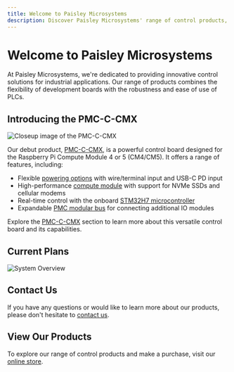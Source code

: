 ```yaml
---
title: Welcome to Paisley Microsystems
description: Discover Paisley Microsystems' range of control products, starting with the PMC-C-CMX, a powerful control board for the Raspberry Pi Compute Module 4 or 5 (CM4/CM5). Learn about our upcoming products and explore the features of the PMC-C-CMX.
---
```


# Welcome to Paisley Microsystems

At Paisley Microsystems, we're dedicated to providing innovative control solutions for industrial applications. Our range of products combines the flexibility of development boards with the robustness and ease of use of PLCs.

## Introducing the PMC-C-CMX
![Closeup image of the PMC-C-CMX](/images/pmc/closeup.jpg)

Our debut product, [PMC-C-CMX](/PMC/overview), is a powerful control board designed for the Raspberry Pi Compute Module 4 or 5 (CM4/CM5). It offers a range of features, including:

- Flexible [powering options](/PMC/powering) with wire/terminal input and USB-C PD input
- High-performance [compute module](/PMC/compute-module) with support for NVMe SSDs and cellular modems
- Real-time control with the onboard [STM32H7 microcontroller](/PMC/stm32h7)
- Expandable [PMC modular bus](/PMC/modular-bus) for connecting additional IO modules

Explore the [PMC-C-CMX](/PMC/overview) section to learn more about this versatile control board and its capabilities.

## Current Plans
![System Overview](/images/pmc/system-overview.svg)

## Contact Us

If you have any questions or would like to learn more about our products, please don't hesitate to [contact us](mailto:contact@paisleymicro.com).

## View Our Products

To explore our range of control products and make a purchase, visit our [online store](paisleymicro.com).
